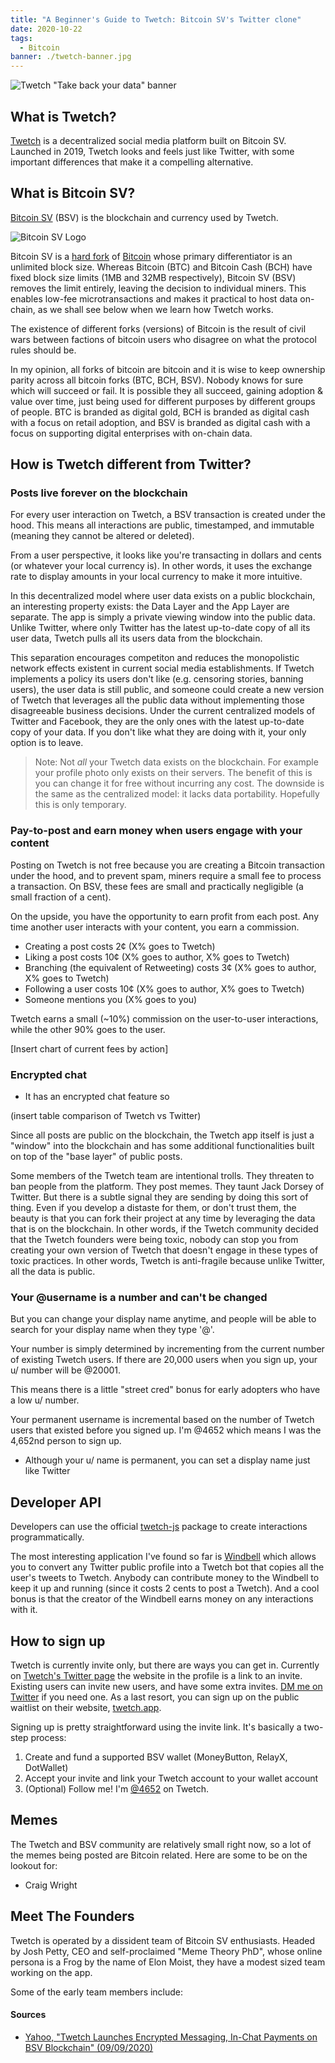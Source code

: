 ```yaml
---
title: "A Beginner's Guide to Twetch: Bitcoin SV's Twitter clone"
date: 2020-10-22
tags:
  - Bitcoin
banner: ./twetch-banner.jpg
---
```



![Twetch "Take back your data" banner](./twetch-banner.jpg)

## What is Twetch?

[Twetch](https://twetch.app) is a decentralized social media platform built on Bitcoin SV. Launched in 2019, Twetch looks and feels just like Twitter, with some important differences that make it a compelling alternative.

## What is Bitcoin SV?

[Bitcoin SV](https://bitcoinsv.io/) (BSV) is the blockchain and currency used by Twetch.

![Bitcoin SV Logo](./bitcoin-sv-logo.jpg)

Bitcoin SV is a [hard fork](https://www.investopedia.com/terms/h/hard-fork.asp) of [Bitcoin](https://bitcoin.org/bitcoin.pdf) whose primary differentiator is an unlimited block size. Whereas Bitcoin (BTC) and Bitcoin Cash (BCH) have fixed block size limits (1MB and 32MB respectively), Bitcoin SV (BSV) removes the limit entirely, leaving the decision to individual miners. This enables low-fee microtransactions and makes it practical to host data on-chain, as we shall see below when we learn how Twetch works.

The existence of different forks (versions) of Bitcoin is the result of civil wars between factions of bitcoin users who disagree on what the protocol rules should be.

In my opinion, all forks of bitcoin are bitcoin and it is wise to keep ownership parity across all bitcoin forks (BTC, BCH, BSV). Nobody knows for sure which will succeed or fail. It is possible they all succeed, gaining adoption & value over time, just being used for different purposes by different groups of people. BTC is branded as digital gold, BCH is branded as digital cash with a focus on retail adoption, and BSV is branded as digital cash with a focus on supporting digital enterprises with on-chain data.

## How is Twetch different from Twitter?

### Posts live forever on the blockchain

For every user interaction on Twetch, a BSV transaction is created under the hood. This means all interactions are public, timestamped, and immutable (meaning they cannot be altered or deleted).

From a user perspective, it looks like you're transacting in dollars and cents (or whatever your local currency is). In other words, it uses the exchange rate to display amounts in your local currency to make it more intuitive.

In this decentralized model where user data exists on a public blockchain, an interesting property exists: the Data Layer and the App Layer are separate. The app is simply a private viewing window into the public data. Unlike Twitter, where only Twitter has the latest up-to-date copy of all its user data, Twetch pulls all its users data from the blockchain.

This separation encourages competiton and reduces the monopolistic network effects existent in current social media establishments. If Twetch implements a policy its users don't like (e.g. censoring stories, banning users), the user data is still public, and someone could create a new version of Twetch that leverages all the public data without implementing those disagreeable business decisions. Under the current centralized models of Twitter and Facebook, they are the only ones with the latest up-to-date copy of your data. If you don't like what they are doing with it, your only option is to leave.

> Note: Not _all_ your Twetch data exists on the blockchain. For example your profile photo only exists on their servers. The benefit of this is you can change it for free without incurring any cost. The downside is the same as the centralized model: it lacks data portability. Hopefully this is only temporary.

### Pay-to-post and earn money when users engage with your content

Posting on Twetch is not free because you are creating a Bitcoin transaction under the hood, and to prevent spam, miners require a small fee to process a transaction. On BSV, these fees are small and practically negligible (a small fraction of a cent).

On the upside, you have the opportunity to earn profit from each post. Any time another user interacts with your content, you earn a commission.

- Creating a post costs 2¢ (X% goes to Twetch)
- Liking a post costs 10¢ (X% goes to author, X% goes to Twetch)
- Branching (the equivalent of Retweeting) costs 3¢ (X% goes to author, X% goes to Twetch)
- Following a user costs 10¢ (X% goes to author, X% goes to Twetch)
- Someone mentions you (X% goes to you)

Twetch earns a small (~10%) commission on the user-to-user interactions, while the other 90% goes to the user.

[Insert chart of current fees by action]

### Encrypted chat

- It has an encrypted chat feature so 

(insert table comparison of Twetch vs Twitter)

Since all posts are public on the blockchain, the Twetch app itself is just a "window" into the blockchain and has some additional functionalities built on top of the "base layer" of public posts.

Some members of the Twetch team are intentional trolls. They threaten to ban people from the platform. They post memes. They taunt Jack Dorsey of Twitter. But there is a subtle signal they are sending by doing this sort of thing. Even if you develop a distaste for them, or don't trust them, the beauty is that you can fork their project at any time by leveraging the data that is on the blockchain. In other words, if the Twetch community decided that the Twetch founders were being toxic, nobody can stop you from creating your own version of Twetch that doesn't engage in these types of toxic practices. In other words, Twetch is anti-fragile because unlike Twitter, all the data is public.

### Your @username is a number and can't be changed

But you can change your display name anytime, and people will be able to search for your display name when they type '@'.

Your number is simply determined by incrementing from the current number of existing Twetch users. If there are 20,000 users when you sign up, your u/ number will be @20001.

This means there is a little "street cred" bonus for early adopters who have a low u/ number.

Your permanent username is incremental based on the number of Twetch users that existed before you signed up. I'm @4652 which means I was the 4,652nd person to sign up.
- Although your u/ name is permanent, you can set a display name just like Twitter

## Developer API

Developers can use the official [twetch-js](https://github.com/twetch-inc/twetch-js) package to create interactions programmatically.

The most interesting application I've found so far is [Windbell](https://windbell.app/) which allows you to convert any Twitter public profile into a Twetch bot that copies all the user's tweets to Twetch. Anybody can contribute money to the Windbell to keep it up and running (since it costs 2 cents to post a Twetch). And a cool bonus is that the creator of the Windbell earns money on any interactions with it.

## How to sign up

Twetch is currently invite only, but there are ways you can get in. Currently on [Twetch's Twitter page](https://twitter.com/twetchapp) the website in the profile is a link to an invite. Existing users can invite new users, and have some extra invites. <a href={links.myTwitter}>DM me on Twitter</a> if you need one. As a last resort, you can sign up on the public waitlist on their website, [twetch.app](https://twetch.app).

Signing up is pretty straightforward using the invite link. It's basically a two-step process:
1. Create and fund a supported BSV wallet (MoneyButton, RelayX, DotWallet)
2. Accept your invite and link your Twetch account to your wallet account
3. (Optional) Follow me! I'm [@4652](https://twetch.app/u/4652) on Twetch.

## Memes

The Twetch and BSV community are relatively small right now, so a lot of the memes being posted are Bitcoin related. Here are some to be on the lookout for:

- Craig Wright 

## Meet The Founders

Twetch is operated by a dissident team of Bitcoin SV enthusiasts. Headed by Josh Petty, CEO and self-proclaimed "Meme Theory PhD", whose online persona is a Frog by the name of Elon Moist, they have a modest sized team working on the app.

Some of the early team members include:

#### Sources

- [Yahoo, "Twetch Launches Encrypted Messaging, In-Chat Payments on BSV Blockchain" (09/09/2020)](https://sports.yahoo.com/twetch-launches-encrypted-messaging-chat-194529537.html)
